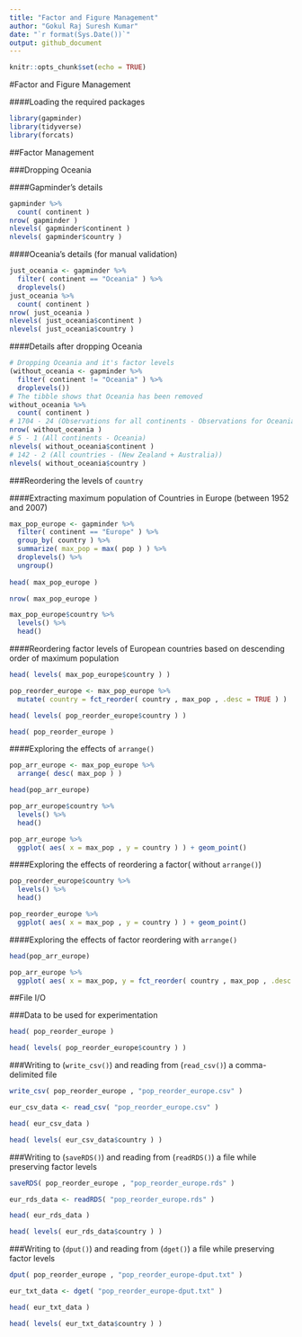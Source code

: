 ```yaml
---
title: "Factor and Figure Management"
author: "Gokul Raj Suresh Kumar"
date: "`r format(Sys.Date())`"
output: github_document
---
```


```r
knitr::opts_chunk$set(echo = TRUE)
```

#Factor and Figure Management

####Loading the required packages

```r
library(gapminder)
library(tidyverse)
library(forcats)
```

##Factor Management

###Dropping Oceania

####Gapminder's details

```r
gapminder %>% 
  count( continent )
nrow( gapminder )
nlevels( gapminder$continent )
nlevels( gapminder$country )
```

####Oceania's details (for manual validation)

```r
just_oceania <- gapminder %>%
  filter( continent == "Oceania" ) %>%
  droplevels()
just_oceania %>%
  count( continent )
nrow( just_oceania )
nlevels( just_oceania$continent )
nlevels( just_oceania$country )
```

####Details after dropping Oceania

```r
# Dropping Oceania and it's factor levels
(without_oceania <- gapminder %>%
  filter( continent != "Oceania" ) %>%
  droplevels())
# The tibble shows that Oceania has been removed
without_oceania %>%
  count( continent )
# 1704 - 24 (Observations for all continents - Observations for Oceania)
nrow( without_oceania )
# 5 - 1 (All continents - Oceania)
nlevels( without_oceania$continent )
# 142 - 2 (All countries - (New Zealand + Australia))
nlevels( without_oceania$country )
```

###Reordering the levels of `country`

####Extracting maximum population of Countries in Europe (between 1952 and 2007)

```r
max_pop_europe <- gapminder %>%
  filter( continent == "Europe" ) %>%
  group_by( country ) %>% 
  summarize( max_pop = max( pop ) ) %>%
  droplevels() %>%
  ungroup()
  
head( max_pop_europe )

nrow( max_pop_europe )

max_pop_europe$country %>%
  levels() %>%
  head()
```

####Reordering factor levels of European countries based on descending order of maximum population

```r
head( levels( max_pop_europe$country ) )

pop_reorder_europe <- max_pop_europe %>% 
  mutate( country = fct_reorder( country , max_pop , .desc = TRUE ) )

head( levels( pop_reorder_europe$country ) )

head( pop_reorder_europe )
```

####Exploring the effects of `arrange()`

```r
pop_arr_europe <- max_pop_europe %>%
  arrange( desc( max_pop ) ) 

head(pop_arr_europe)

pop_arr_europe$country %>% 
  levels() %>% 
  head()

pop_arr_europe %>%
  ggplot( aes( x = max_pop , y = country ) ) + geom_point()
```

####Exploring the effects of reordering a factor( without `arrange()`)

```r
pop_reorder_europe$country %>%
  levels() %>%
  head()

pop_reorder_europe %>% 
  ggplot( aes( x = max_pop , y = country ) ) + geom_point()
```

####Exploring the effects of factor reordering with `arrange()`

```r
head(pop_arr_europe)

pop_arr_europe %>% 
  ggplot( aes( x = max_pop, y = fct_reorder( country , max_pop , .desc = TRUE ) ) ) + geom_point()
```

##File I/O

###Data to be used for experimentation

```r
head( pop_reorder_europe )

head( levels( pop_reorder_europe$country ) )
```

###Writing to (`write_csv()`) and reading from (`read_csv()`) a comma-delimited file 

```r
write_csv( pop_reorder_europe , "pop_reorder_europe.csv" )

eur_csv_data <- read_csv( "pop_reorder_europe.csv" )

head( eur_csv_data )

head( levels( eur_csv_data$country ) )
```

###Writing to (`saveRDS()`) and reading from (`readRDS()`) a file while preserving factor levels

```r
saveRDS( pop_reorder_europe , "pop_reorder_europe.rds" )

eur_rds_data <- readRDS( "pop_reorder_europe.rds" )

head( eur_rds_data )

head( levels( eur_rds_data$country ) )
```

###Writing to (`dput()`) and reading from (`dget()`) a file while preserving factor levels

```r
dput( pop_reorder_europe , "pop_reorder_europe-dput.txt" )

eur_txt_data <- dget( "pop_reorder_europe-dput.txt" )

head( eur_txt_data )

head( levels( eur_txt_data$country ) )
```

